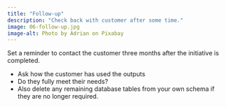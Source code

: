 ```yaml
---
title: "Follow-up"
description: "Check back with customer after some time."
image: 06-follow-up.jpg
image-alt: Photo by Adrian on Pixabay
---
```

  
Set a reminder to contact the customer three months after the initiative is completed.

- Ask how the customer has used the outputs
- Do they fully meet their needs? 
- Also delete any remaining database tables from your own schema if they are no longer required.
  
